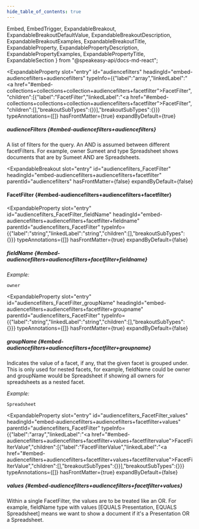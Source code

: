 ```yaml
---
hide_table_of_contents: true
---
```

  Embed,
  EmbedTrigger,
  ExpandableBreakout,
  ExpandableBreakoutDefaultValue,
  ExpandableBreakoutDescription,
  ExpandableBreakoutExamples,
  ExpandableBreakoutTitle,
  ExpandableProperty,
  ExpandablePropertyDescription,
  ExpandablePropertyExamples,
  ExpandablePropertyTitle,
  ExpandableSection
} from "@speakeasy-api/docs-md-react";

<ExpandableSection>

<ExpandableProperty
  slot="entry"
  id="audiencefilters"
  headingId="embed-audiencefilters+audiencefilters"
  typeInfo={{"label":"array","linkedLabel":"<a href=\"#embed-collections+collections+collection+audiencefilters+facetfilter\">FacetFilter</a>","children":[{"label":"FacetFilter","linkedLabel":"<a href=\"#embed-collections+collections+collection+audiencefilters+facetfilter\">FacetFilter</a>","children":[],"breakoutSubTypes":{}}],"breakoutSubTypes":{}}}
  typeAnnotations={[]}
  hasFrontMatter={true}
  expandByDefault={true}
>

<ExpandablePropertyTitle slot="title">

##### audienceFilters \{#embed-audiencefilters+audiencefilters\}

</ExpandablePropertyTitle>

<ExpandablePropertyDescription slot="description">

A list of filters for the query. An AND is assumed between different facetFilters. For example, owner Sumeet and type Spreadsheet shows documents that are by Sumeet AND are Spreadsheets.

</ExpandablePropertyDescription>

</ExpandableProperty>

<ExpandableBreakout
  slot="entry"
  id="audiencefilters_FacetFilter"
  headingId="embed-audiencefilters+audiencefilters+facetfilter"
  parentId="audiencefilters"
  hasFrontMatter={false}
  expandByDefault={false}
>

<ExpandableBreakoutTitle slot="title">

#### FacetFilter \{#embed-audiencefilters+audiencefilters+facetfilter\}

</ExpandableBreakoutTitle>

<ExpandableBreakoutDescription slot="description">

</ExpandableBreakoutDescription>

<ExpandableBreakoutExamples slot="examples">

</ExpandableBreakoutExamples>

<ExpandableBreakoutDefaultValue slot="defaultValue">

</ExpandableBreakoutDefaultValue>

</ExpandableBreakout>

<ExpandableProperty
  slot="entry"
  id="audiencefilters_FacetFilter_fieldName"
  headingId="embed-audiencefilters+audiencefilters+facetfilter+fieldname"
  parentId="audiencefilters_FacetFilter"
  typeInfo={{"label":"string","linkedLabel":"string","children":[],"breakoutSubTypes":{}}}
  typeAnnotations={[]}
  hasFrontMatter={true}
  expandByDefault={false}
>

<ExpandablePropertyTitle slot="title">

##### fieldName \{#embed-audiencefilters+audiencefilters+facetfilter+fieldname\}

</ExpandablePropertyTitle>

<ExpandablePropertyExamples slot="examples">

_Example:_

```
owner
```

</ExpandablePropertyExamples>

</ExpandableProperty>

<ExpandableProperty
  slot="entry"
  id="audiencefilters_FacetFilter_groupName"
  headingId="embed-audiencefilters+audiencefilters+facetfilter+groupname"
  parentId="audiencefilters_FacetFilter"
  typeInfo={{"label":"string","linkedLabel":"string","children":[],"breakoutSubTypes":{}}}
  typeAnnotations={[]}
  hasFrontMatter={true}
  expandByDefault={false}
>

<ExpandablePropertyTitle slot="title">

##### groupName \{#embed-audiencefilters+audiencefilters+facetfilter+groupname\}

</ExpandablePropertyTitle>

<ExpandablePropertyDescription slot="description">

Indicates the value of a facet, if any, that the given facet is grouped under. This is only used for nested facets, for example, fieldName could be owner and groupName would be Spreadsheet if showing all owners for spreadsheets as a nested facet.

</ExpandablePropertyDescription>

<ExpandablePropertyExamples slot="examples">

_Example:_

```
Spreadsheet
```

</ExpandablePropertyExamples>

</ExpandableProperty>

<ExpandableProperty
  slot="entry"
  id="audiencefilters_FacetFilter_values"
  headingId="embed-audiencefilters+audiencefilters+facetfilter+values"
  parentId="audiencefilters_FacetFilter"
  typeInfo={{"label":"array","linkedLabel":"<a href=\"#embed-audiencefilters+audiencefilters+facetfilter+values+facetfiltervalue\">FacetFilterValue</a>","children":[{"label":"FacetFilterValue","linkedLabel":"<a href=\"#embed-audiencefilters+audiencefilters+facetfilter+values+facetfiltervalue\">FacetFilterValue</a>","children":[],"breakoutSubTypes":{}}],"breakoutSubTypes":{}}}
  typeAnnotations={[]}
  hasFrontMatter={true}
  expandByDefault={false}
>

<ExpandablePropertyTitle slot="title">

##### values \{#embed-audiencefilters+audiencefilters+facetfilter+values\}

</ExpandablePropertyTitle>

<ExpandablePropertyDescription slot="description">

Within a single FacetFilter, the values are to be treated like an OR. For example, fieldName type with values [EQUALS Presentation, EQUALS Spreadsheet] means we want to show a document if it's a Presentation OR a Spreadsheet.

</ExpandablePropertyDescription>

<Embed slot="embed">

<EmbedTrigger slot="trigger" embedTitle="values" triggerText="View values details">

<Embedvalues />

</EmbedTrigger>

</Embed>

</ExpandableProperty>

</ExpandableSection>